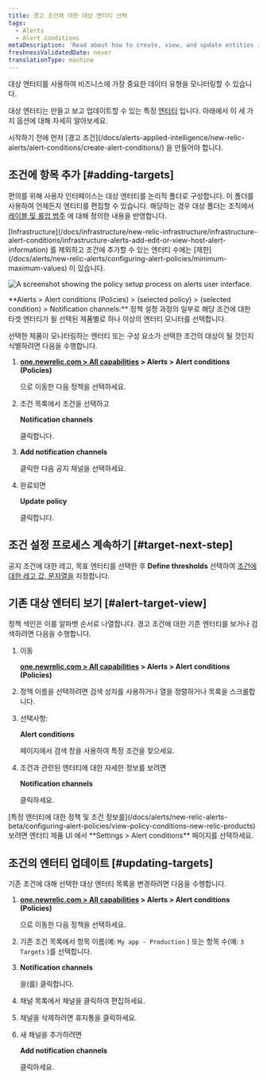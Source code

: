 ```yaml
---
title: 경고 조건에 대한 대상 엔터티 선택
tags:
  - Alerts
  - Alert conditions
metaDescription: 'Read about how to create, view, and update entities in notification channels for your policy conditions.'
freshnessValidatedDate: never
translationType: machine
---
```



대상 엔터티를 사용하여 비즈니스에 가장 중요한 데이터 유형을 모니터링할 수 있습니다.

대상 엔터티는 만들고 보고 업데이트할 수 있는 특정 [엔터티](/docs/new-relic-one/use-new-relic-one/core-concepts/what-entity-new-relic/) 입니다. 아래에서 이 세 가지 옵션에 대해 자세히 알아보세요.

<Callout variant="tip">
  시작하기 전에 먼저 [경고 조건](/docs/alerts-applied-intelligence/new-relic-alerts/alert-conditions/create-alert-conditions/) 을 만들어야 합니다.
</Callout>

## 조건에 항목 추가 [#adding-targets]

편의를 위해 사용자 인터페이스는 대상 엔터티를 논리적 폴더로 구성합니다. 이 폴더를 사용하여 언제든지 엔티티를 편집할 수 있습니다. 해당하는 경우 대상 폴더는 조직에서 [레이블 및 롤업 범주](/docs/apm/new-relic-apm/maintenance/labels-categories-organizing-your-apps-servers) 에 대해 정의한 내용을 반영합니다.

<Callout variant="important">
  [Infrastructure](/docs/infrastructure/new-relic-infrastructure/infrastructure-alert-conditions/infrastructure-alerts-add-edit-or-view-host-alert-information) 를 제외하고 조건에 추가할 수 있는 엔터티 수에는 [제한](/docs/alerts/new-relic-alerts/configuring-alert-policies/minimum-maximum-values) 이 있습니다.
</Callout>

<img
  title="A screenshot showing the policy setup process on alerts user interface."
  alt="A screenshot showing the policy setup process on alerts user interface."
  src={accountsPolicyAlertsUi}
/>

<figcaption>
  <DoNotTranslate>**Alerts > Alert conditions (Policies) > (selected policy) > (selected condition) > Notification channels:**</DoNotTranslate> 정책 설정 과정의 일부로 해당 조건에 대한 타겟 엔터티가 될 선택된 제품별로 하나 이상의 엔터티 모니터를 선택합니다.
</figcaption>

선택한 제품이 모니터링하는 엔터티 또는 구성 요소가 선택한 조건의 대상이 될 것인지 식별하려면 다음을 수행합니다.

1. <DoNotTranslate>**[one.newrelic.com > All capabilities](https://one.newrelic.com/all-capabilities) > Alerts > Alert conditions (Policies)**</DoNotTranslate>

   으로 이동한 다음 정책을 선택하세요.

2. 조건 목록에서 조건을 선택하고

   <DoNotTranslate>**Notification channels**</DoNotTranslate>

   클릭합니다.

3. <DoNotTranslate>**Add notification channels**</DoNotTranslate>

   클릭한 다음 공지 채널을 선택하세요.

4. 완료되면

   <DoNotTranslate>**Update policy**</DoNotTranslate>

   클릭합니다.

## 조건 설정 프로세스 계속하기 [#target-next-step]

공지 조건에 대한 레고, 목표 엔터티를 선택한 후 <DoNotTranslate>**Define thresholds**</DoNotTranslate> 선택하여 [조건에 대한 레고 값, 문자열을](/docs/alerts/new-relic-alerts-beta/configuring-alert-policies/define-thresholds-trigger-alert) 지정합니다.

## 기존 대상 엔터티 보기 [#alert-target-view]

정책 색인은 이를 알파벳 순서로 나열합니다. 경고 조건에 대한 기존 엔터티를 보거나 검색하려면 다음을 수행합니다.

1. 이동

   <DoNotTranslate>**[one.newrelic.com > All capabilities](https://one.newrelic.com/all-capabilities) > Alerts > Alert conditions (Policies)**</DoNotTranslate>

2. 정책 이름을 선택하려면 검색 상자를 사용하거나 열을 정렬하거나 목록을 스크롤합니다.

3. 선택사항:

   <DoNotTranslate>**Alert conditions**</DoNotTranslate>

   페이지에서 검색 창을 사용하여 특정 조건을 찾으세요.

4. 조건과 관련된 엔터티에 대한 자세한 정보를 보려면

   <DoNotTranslate>**Notification channels**</DoNotTranslate>

   클릭하세요.

<Callout variant="tip">
  [특정 엔터티에 대한 정책 및 조건 정보를](/docs/alerts/new-relic-alerts-beta/configuring-alert-policies/view-policy-conditions-new-relic-products) 보려면 엔터티 제품 UI 에서 <DoNotTranslate>**Settings > Alert conditions**</DoNotTranslate> 페이지를 선택하세요.
</Callout>

## 조건의 엔터티 업데이트 [#updating-targets]

기존 조건에 대해 선택한 대상 엔터티 목록을 변경하려면 다음을 수행합니다.

1. <DoNotTranslate>**[one.newrelic.com > All capabilities](https://one.newrelic.com/all-capabilities) > Alerts > Alert conditions (Policies)**</DoNotTranslate>

   으로 이동한 다음 정책을 선택하세요.

2. 기존 조건 목록에서 항목 이름(예: `My app - Production` ) 또는 항목 수(예: `3 Targets` )를 선택합니다.

3. <DoNotTranslate>**Notification channels**</DoNotTranslate>

   을(를) 클릭합니다.

4. 채널 목록에서 채널을 클릭하여 편집하세요.

5. 채널을 삭제하려면 휴지통을 클릭하세요.

6. 새 채널을 추가하려면

   <DoNotTranslate>**Add notification channels**</DoNotTranslate>

   클릭하세요.